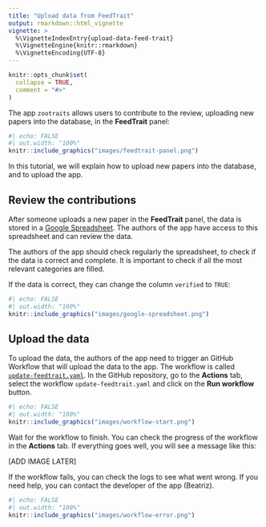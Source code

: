 ```yaml
---
title: "Upload data from FeedTrait"
output: rmarkdown::html_vignette
vignette: >
  %\VignetteIndexEntry{upload-data-feed-trait}
  %\VignetteEngine{knitr::rmarkdown}
  %\VignetteEncoding{UTF-8}
---
```


```r
knitr::opts_chunk$set(
  collapse = TRUE,
  comment = "#>"
)
```

The app `zootraits` allows users to contribute to the review, uploading new papers into the database, in the **FeedTrait** panel:

```r
#| echo: FALSE
#| out.width: "100%"
knitr::include_graphics("images/feedtrait-panel.png")
```

In this tutorial, we will explain how to upload new papers into the database, and to upload the app.

## Review the contributions

After someone uploads a new paper in the **FeedTrait** panel, the data is stored in a [Google Spreadsheet](https://docs.google.com/spreadsheets/d/1nStfAOwUvUuVC4Xo3ArI8i1Be9TxGNdmntfn87OGSy4/edit?usp=sharing). The authors of the app have access to this spreadsheet and can review the data. 

The authors of the app should check regularly the spreadsheet, to check if the data is correct and complete. It is important to check if all the most relevant categories are filled.

If the data is correct, they can change the column `verified` to `TRUE`:

```r
#| echo: FALSE
#| out.width: "100%"
knitr::include_graphics("images/google-spreadsheet.png")
```

## Upload the data

To upload the data, the authors of the app need to trigger an GitHub Workflow that will upload the data to the app. The workflow is called [`update-feedtrait.yaml`](https://github.com/thiago-goncalves-souza/zootraits/actions/workflows/update-feedtrait.yaml). In the GitHub repository, go to the **Actions** tab, select the workflow `update-feedtrait.yaml` and click on the **Run workflow** button.

```r
#| echo: FALSE
#| out.width: "100%"
knitr::include_graphics("images/workflow-start.png")
```

Wait for the workflow to finish. You can check the progress of the workflow in the **Actions** tab. If everything goes well, you will see a message like this:

[ADD IMAGE LATER]

If the workflow fails, you can check the logs to see what went wrong. If you need help, you can contact the developer of the app (Beatriz).

```r
#| echo: FALSE
#| out.width: "100%"
knitr::include_graphics("images/workflow-error.png")
```


